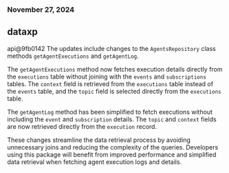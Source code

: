 ### November 27, 2024
## dataxp

api@9fb0142
The updates include changes to the `AgentsRepository` class methods `getAgentExecutions` and `getAgentLog`.

The `getAgentExecutions` method now fetches execution details directly from the `executions` table without joining with the `events` and `subscriptions` tables. The `context` field is retrieved from the `executions` table instead of the `events` table, and the `topic` field is selected directly from the `executions` table.

The `getAgentLog` method has been simplified to fetch executions without including the `event` and `subscription` details. The `topic` and `context` fields are now retrieved directly from the `execution` record.

These changes streamline the data retrieval process by avoiding unnecessary joins and reducing the complexity of the queries. Developers using this package will benefit from improved performance and simplified data retrieval when fetching agent execution logs and details.